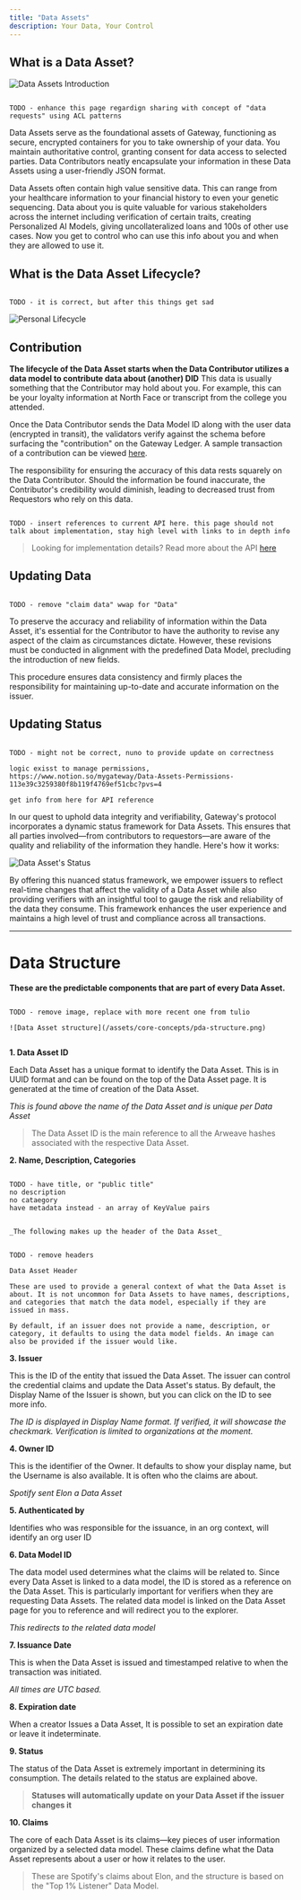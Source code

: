 ```yaml
---
title: "Data Assets"
description: Your Data, Your Control
---
```


## What is a Data Asset?

![Data Assets Introduction](/assets/core-concepts/what-is-a-pda.png)

```

TODO - enhance this page regardign sharing with concept of "data requests" using ACL patterns

```

Data Assets serve as the foundational assets of Gateway, functioning as secure, encrypted containers for you to take ownership of your data. You maintain authoritative control, granting consent for data access to selected parties. Data Contributors neatly encapsulate your information in these Data Assets using a user-friendly JSON format.

Data Assets often contain high value sensitive data. This can range from your healthcare information to your financial history to even your genetic sequencing. Data about you is quite valuable for various stakeholders across the internet including verification of certain traits, creating Personalized AI Models, giving uncollateralized loans and 100s of other use cases. Now you get to control who can use this info about you and when they are allowed to use it.

## What is the Data Asset Lifecycle?

```

TODO - it is correct, but after this things get sad

```

![Personal Lifecycle](/assets/core-concepts/pda-lifecycle.png)

## Contribution

**The lifecycle of the Data Asset starts when the Data Contributor utilizes a data model to contribute data about (another) DID** This data is usually something that the Contributor may hold about you. For example, this can be your loyalty information at North Face or transcript from the college you attended.

Once the Data Contributor sends the Data Model ID along with the user data (encrypted in transit), the validators verify against the schema before surfacing the "contribution" on the Gateway Ledger. A sample transaction of a contribution can be viewed [here](https://sandbox.gateway.tech/explorer/transactions/65d5ce5b5f55a7755cecb1ed).

The responsibility for ensuring the accuracy of this data rests squarely on the Data Contributor. Should the information be found inaccurate, the Contributor's credibility would diminish, leading to decreased trust from Requestors who rely on this data.

```

TODO - insert references to current API here. this page should not talk about implementation, stay high level with links to in depth info

```

> Looking for implementation details? Read more about the API [here](developer-guide/api-reference/introduction.mdx)

## Updating Data

```

TODO - remove "claim data" wwap for "Data"

```

To preserve the accuracy and reliability of information within the Data Asset, it's essential for the Contributor to have the authority to revise any aspect of the claim as circumstances dictate. However, these revisions must be conducted in alignment with the predefined Data Model, precluding the introduction of new fields.

This procedure ensures data consistency and firmly places the responsibility for maintaining up-to-date and accurate information on the issuer.

## Updating Status

```

TODO - might not be correct, nuno to provide update on correctness

logic exisst to manage permissions, https://www.notion.so/mygateway/Data-Assets-Permissions-113e39c3259380f8b119f4769ef51cbc?pvs=4

get info from here for API reference

```

In our quest to uphold data integrity and verifiability, Gateway's protocol incorporates a dynamic status framework for Data Assets. This ensures that all parties involved—from contributors to requestors—are aware of the quality and reliability of the information they handle. Here's how it works:

![Data Asset's Status](/assets/core-concepts/pda-status.png)

By offering this nuanced status framework, we empower issuers to reflect real-time changes that affect the validity of a Data Asset while also providing verifiers with an insightful tool to gauge the risk and reliability of the data they consume. This framework enhances the user experience and maintains a high level of trust and compliance across all transactions.

---

# Data Structure

**These are the predictable components that are part of every Data Asset.**

```

TODO - remove image, replace with more recent one from tulio

![Data Asset structure](/assets/core-concepts/pda-structure.png)


```

**1. Data Asset ID**

Each Data Asset has a unique format to identify the Data Asset. This is in UUID format and can be found on the top of the Data Asset page. It is generated at the time of creation of the Data Asset.

_This is found above the name of the Data Asset and is unique per Data Asset_

> The Data Asset ID is the main reference to all the Arweave hashes associated with the respective Data Asset.

**2. Name, Description, Categories**

```

TODO - have title, or "public title"
no description
no cataegory
have metadata instead - an array of KeyValue pairs


_The following makes up the header of the Data Asset_
```

```

TODO - remove headers

Data Asset Header

These are used to provide a general context of what the Data Asset is about. It is not uncommon for Data Assets to have names, descriptions, and categories that match the data model, especially if they are issued in mass.

By default, if an issuer does not provide a name, description, or category, it defaults to using the data model fields. An image can also be provided if the issuer would like.

```

**3. Issuer**

This is the ID of the entity that issued the Data Asset. The issuer can control the credential claims and update the Data Asset's status.
By default, the Display Name of the Issuer is shown, but you can click on the ID to see more info.

_The ID is displayed in Display Name format. If verified, it will showcase the checkmark. Verification is limited to organizations at the moment._

**4. Owner ID**

This is the identifier of the Owner. It defaults to show your display name, but the Username is also available.
It is often who the claims are about.

_Spotify sent Elon a Data Asset_

**5. Authenticated by**

Identifies who was responsible for the issuance, in an org context, will identify an org user ID

**6. Data Model ID**

The data model used determines what the claims will be related to. Since every Data Asset is linked to a data model, the ID is stored as a reference on the Data Asset. This is particularly important for verifiers when they are requesting Data Assets. The related data model is linked on the Data Asset page for you to reference and will redirect you to the explorer.

_This redirects to the related data model_

**7. Issuance Date**

This is when the Data Asset is issued and timestamped relative to when the transaction was initiated.

_All times are UTC based._

**8. Expiration date**

When a creator Issues a Data Asset, It is possible to set an expiration date or leave it indeterminate.

**9. Status**

The status of the Data Asset is extremely important in determining its consumption. The details related to the status are explained above.

> **Statuses will automatically update on your Data Asset if the issuer changes it**

**10. Claims**

The core of each Data Asset is its claims—key pieces of user information organized by a selected data model. These claims define what the Data Asset represents about a user or how it relates to the user.

> These are Spotify's claims about Elon, and the structure is based on the "Top 1% Listener" Data Model.
